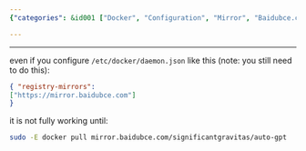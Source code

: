 ```yaml
---
{"categories": &id001 ["Docker", "Configuration", "Mirror", "Baidubce.com", "Pulling", "Image", "Tutorial"], "category": "Docker", "date": "2023-10-05 15:34:18", "description": "This article guides you through the process of configuring Docker to pull images from a specific mirror, such as baidubce.com, instead of the default docker.io. The article also explains that the configuration may not work until you explicitly pull from the specified mirror.", "tags": *id001, "title": "force to use docker mirror instead of pulling from docker.io"}

---
```


------
even if you configure `/etc/docker/daemon.json` like this (note: you still need to do this):
```json
{ "registry-mirrors":
["https://mirror.baidubce.com"]
}
```
it is not fully working until:
```bash
sudo -E docker pull mirror.baidubce.com/significantgravitas/auto-gpt
```
